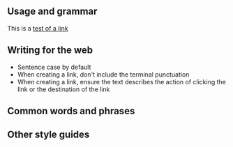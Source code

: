 ## Usage and grammar

This is a [test of a link]()

## Writing for the web

- Sentence case by default
- When creating a link, don't include the terminal punctuation
- When creating a link, ensure the text describes the action of clicking the link or the destination of the link

## Common words and phrases

## Other style guides